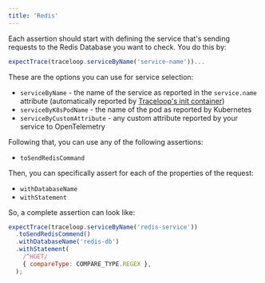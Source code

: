 ```yaml
---
title: 'Redis'
---
```


Each assertion should start with defining the service that's sending requests to the Redis Database you want to check. You do this by:

```js
expectTrace(traceloop.serviceByName('service-name'))...
```

These are the options you can use for service selection:

- `serviceByName` - the name of the service as reported in the `service.name` attribute
  (automatically reported by [Traceloop's init container](/jest-otel/no-otel))
- `serviceByK8sPodName` - the name of the pod as reported by Kubernetes
- `serviceByCustomAttribute` - any custom attribute reported by your service to OpenTelemetry

Following that, you can use any of the following assertions:

- `toSendRedisCommand`

Then, you can specifically assert for each of the properties of the request:

- `withDatabaseName`
- `withStatement`

So, a complete assertion can look like:

```js
expectTrace(traceloop.serviceByName('redis-service'))
  .toSendRedisCommend()
  .withDatabaseName('redis-db')
  .withStatement(
    /^HGET/
    { compareType: COMPARE_TYPE.REGEX },
  );
```
